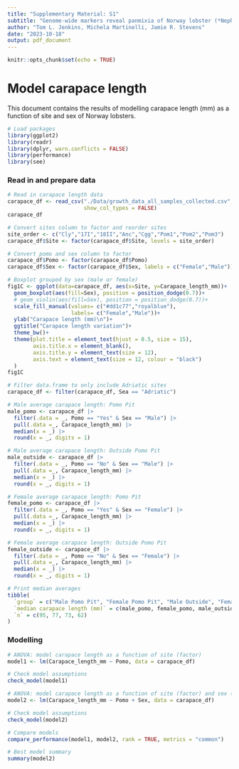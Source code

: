 ```yaml
---
title: "Supplementary Material: S1"
subtitle: "Genome-wide markers reveal panmixia of Norway lobster (*Nephrops norvegicus*) stocks in the Adriatic Sea"
author: "Tom L. Jenkins, Michela Martinelli, Jamie R. Stevens"
date: "2023-10-18"
output: pdf_document
---
```


```r
knitr::opts_chunk$set(echo = TRUE)
```

# Model carapace length

This document contains the results of modelling carapace length (mm) as a function of site and sex of Norway lobsters.

```r
# Load packages
library(ggplot2)
library(readr)
library(dplyr, warn.conflicts = FALSE)
library(performance)
library(see)
```

### Read in and prepare data

```r
# Read in carapace length data
carapace_df <- read_csv("./Data/growth_data_all_samples_collected.csv",
                        show_col_types = FALSE)
carapace_df
```

```r
# Convert sites column to factor and reorder sites
site_order <- c("Cly","17I","18II","Anc","Cgg","Pom1","Pom2","Pom3")
carapace_df$Site <- factor(carapace_df$Site, levels = site_order)
```

```r
# Convert pomo and sex column to factor
carapace_df$Pomo <- factor(carapace_df$Pomo)
carapace_df$Sex <- factor(carapace_df$Sex, labels = c("Female","Male"))
```

```r
# Boxplot grouped by sex (male or female)
fig1C <- ggplot(data=carapace_df, aes(x=Site, y=Carapace_length_mm))+
  geom_boxplot(aes(fill=Sex), position = position_dodge(0.7))+
  # geom_violin(aes(fill=Sex), position = position_dodge(0.7))+
  scale_fill_manual(values= c("#dd1c77","royalblue"),
                    labels= c("Female","Male"))+
  ylab("Carapace length (mm)\n")+
  ggtitle("Carapace length variation")+
  theme_bw()+
  theme(plot.title = element_text(hjust = 0.5, size = 15),
        axis.title.x = element_blank(),
        axis.title.y = element_text(size = 12),
        axis.text = element_text(size = 12, colour = "black")
  )
fig1C
```

```r
# Filter data.frame to only include Adriatic sites
carapace_df <- filter(carapace_df, Sea == "Adriatic")
```

```r
# Male average carapace length: Pomo Pit
male_pomo <- carapace_df |>
  filter(.data = _, Pomo == "Yes" & Sex == "Male") |>
  pull(.data =_, Carapace_length_mm) |>
  median(x = _) |>
  round(x = _, digits = 1)

# Male average carapace length: Outside Pomo Pit
male_outside <- carapace_df |>
  filter(.data = _, Pomo == "No" & Sex == "Male") |>
  pull(.data =_, Carapace_length_mm) |>
  median(x = _) |>
  round(x = _, digits = 1)

# Female average carapace length: Pomo Pit
female_pomo <- carapace_df |>
  filter(.data = _, Pomo == "Yes" & Sex == "Female") |>
  pull(.data =_, Carapace_length_mm) |>
  median(x = _) |>
  round(x = _, digits = 1)

# Female average carapace length: Outside Pomo Pit
female_outside <- carapace_df |>
  filter(.data = _, Pomo == "No" & Sex == "Female") |>
  pull(.data =_, Carapace_length_mm) |>
  median(x = _) |>
  round(x = _, digits = 1)

# Print median averages
tibble(
  `group` = c("Male Pomo Pit", "Female Pomo Pit", "Male Outside", "Female Outside"),
  `median carapace length (mm)` = c(male_pomo, female_pomo, male_outside, female_outside),
  `n` = c(95, 77, 73, 62)
)
```


### Modelling

```r
# ANOVA: model carapace length as a function of site (factor)
model1 <- lm(Carapace_length_mm ~ Pomo, data = carapace_df)
```

```r
# Check model assumptions
check_model(model1)
```

```r
# ANOVA: model carapace length as a function of site (factor) and sex (factor)
model2 <- lm(Carapace_length_mm ~ Pomo + Sex, data = carapace_df)
```

```r
# Check model assumptions
check_model(model2)
```

```r
# Compare models
compare_performance(model1, model2, rank = TRUE, metrics = "common")
```

```r
# Best model summary
summary(model2)
```

